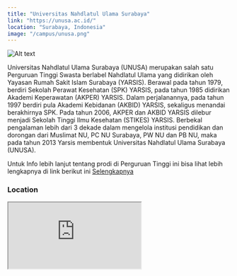 ```yaml
---
title: "Universitas Nahdlatul Ulama Surabaya"
link: "https://unusa.ac.id/"
location: "Surabaya, Indonesia"
image: "/campus/unusa.png"
---
```


![Alt text](https://img.inews.co.id/media/600/files/networks/2022/05/30/01b4c_unusa.jpeg "title")

Universitas Nahdlatul Ulama Surabaya (UNUSA) merupakan salah satu Perguruan Tinggi Swasta berlabel Nahdlatul Ulama yang didirikan oleh Yayasan Rumah Sakit Islam Surabaya (YARSIS). Berawal pada tahun 1979, berdiri Sekolah Perawat Kesehatan (SPK) YARSIS, pada tahun 1985 didirikan Akademi Keperawatan (AKPER) YARSIS. Dalam perjalanannya, pada tahun 1997 berdiri pula Akademi Kebidanan (AKBID) YARSIS, sekaligus menandai berakhirnya SPK. Pada tahun 2006, AKPER dan AKBID YARSIS dilebur menjadi Sekolah Tinggi Ilmu Kesehatan (STIKES) YARSIS. Berbekal pengalaman lebih dari 3 dekade dalam mengelola institusi pendidikan dan dorongan dari Muslimat NU, PC NU Surabaya, PW NU dan PB NU, maka pada tahun 2013 Yarsis membentuk Universitas Nahdlatul Ulama Surabaya (UNUSA).

Untuk Info lebih lanjut tentang prodi di Perguruan Tinggi ini bisa lihat lebih lengkapnya di link berikut ini [Selengkapnya](https://unusa.ac.id/)

### Location
<iframe src="https://www.google.com/maps/embed?pb=!1m18!1m12!1m3!1d15829.418079889603!2d112.726602795414!3d-7.314011949655727!2m3!1f0!2f0!3f0!3m2!1i1024!2i768!4f13.1!3m3!1m2!1s0x2dd7fb0065821c89%3A0x2d52701232e75555!2sUniversitas%20nahdlatul%20ulama%20surabaya!5e0!3m2!1sid!2sid!4v1706076709323!5m2!1sid!2sid" className="w-full h-96 mb-32" loading="lazy" referrerpolicy="no-referrer-when-downgrade"></iframe>